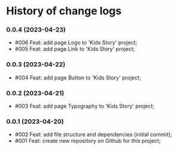 
<Meta title="Change Logs" />

# History of change logs

### 0.0.4 (2023-04-23)
- #006 Feat: add page Logo to 'Kids Story' project;
- #005 Feat: add page Link to 'Kids Story' project;

### 0.0.3 (2023-04-22)
- #004 Feat: add page Button to 'Kids Story' project;

### 0.0.2 (2023-04-21)
- #003 Feat: add page Typography to 'Kids Story' project;

### 0.0.1 (2023-04-20)
- #002 Feat: add file structure and dependencies (initial commit);
- #001 Feat: create new repository on Github for this project;
